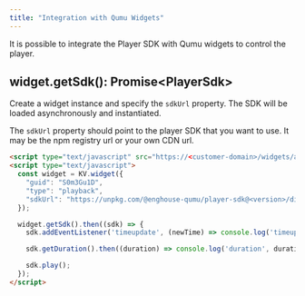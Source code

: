 ```yaml
---
title: "Integration with Qumu Widgets"
---
```


It is possible to integrate the Player SDK with Qumu widgets to control the player.

## widget.getSdk(): Promise&lt;PlayerSdk&gt;

Create a widget instance and specify the `sdkUrl` property. The SDK will be loaded asynchronously and instantiated.

The `sdkUrl` property should point to the player SDK that you want to use. It may be the npm registry url or your own CDN url.

```html
<script type="text/javascript" src="https://<customer-domain>/widgets/application.js"></script>
<script type="text/javascript">
  const widget = KV.widget({
    "guid": "S0m3Gu1D",
    "type": "playback",
    "sdkUrl": "https://unpkg.com/@enghouse-qumu/player-sdk@<version>/dist/index.umd.js",
  });

  widget.getSdk().then((sdk) => {
    sdk.addEventListener('timeupdate', (newTime) => console.log('timeupdate', newTime));

    sdk.getDuration().then((duration) => console.log('duration', duration));

    sdk.play();
  });
</script>
```
